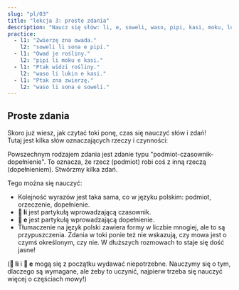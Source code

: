 ```yaml
---
slug: "pl/03"
title: "lekcja 3: proste zdania"
description: "Naucz się słów: li, e, soweli, waso, pipi, kasi, moku, lukin, sona!"
practice:
  - l1: "Zwierzę zna owada."
    l2: "soweli li sona e pipi."
  - l1: "Owad je rośliny."
    l2: "pipi li moku e kasi."
  - l1: "Ptak widzi rośliny."
    l2: "waso li lukin e kasi."
  - l1: "Ptak zna zwierzę."
    l2: "waso li sona e soweli."
---
```



## Proste zdania

Skoro już wiesz, jak czytać toki ponę, czas się nauczyć słów i zdań!  
Tutaj jest kilka słów oznaczających rzeczy i czynności:

<List>
  <Word sl="soweli" m="zwierzę lądowe, na przykład kot, pies, krowa, mysz, słoń" />
  <Word sl="waso" m="ptak, na przykład gołąb, gęś, sowa" />
  <Word sl="pipi" m="owad, na przykład żuk, mrówka, biedronka, pająk" />
  <Word sl="kasi" m="roślina, na przykład koniczyna, brzoza, kaktus, mech" />
  <Word sl="moku" m="spożywać" />
  <Word sl="lukin" m="patrzeć" />
  <Word sl="sona" m="wiedzieć" />
</List>

Powszechnym rodzajem zdania jest zdanie typu "podmiot-czasownik-dopełnienie". To oznacza, że rzecz (podmiot) robi coś z inną rzeczą (dopełnieniem). Stwórzmy kilka zdań.

<List>
  <Sentence sl="soweli li moku e kasi." m="Zwierzę je rośliny." />
  <Sentence sl="waso li moku e pipi." m="Ptak je owady." />
  <Sentence sl="pipi li lukin e soweli." m="Owad widzi zwierzę." />
  <Sentence sl="waso li sona e kasi." m="Ptak zna drzewo." />
</List>

Tego można się nauczyć:

- Kolejność wyrazów jest taka sama, co w języku polskim: podmiot, orzeczenie, dopełnienie.
- **󱤧 li** jest partykułą wprowadzającą czasownik.
- **󱤉 e** jest partykułą wprowadzającą dopełnienie.
- Tłumaczenie na język polski zawiera formy w liczbie mnogiej, ale to są przypuszczenia. Zdania w toki ponie też nie wskazują, czy mowa jest o czymś określonym, czy nie. W dłuższych rozmowach to staje się dość jasne!

(**󱤧 li** i **󱤉 e** mogą się z początku wydawać niepotrzebne. Nauczymy się o tym, dlaczego są wymagane, ale żeby to uczynić, najpierw trzeba się nauczyć więcej o częściach mowy!)

<Practice exercises={frontmatter.practice} client:load />
